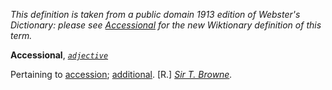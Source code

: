 ''This definition is taken from a public domain 1913 edition of Webster's Dictionary: please see [[Accessional]] for the new Wiktionary definition of this term.''

'''Accessional''', ''<code>[[adjective (part of speech)|adjective]]</code>''

Pertaining to [[accession]]; [[additional]]. [R.] ''[[Sir T. Browne (source)|Sir T. Browne]].''
